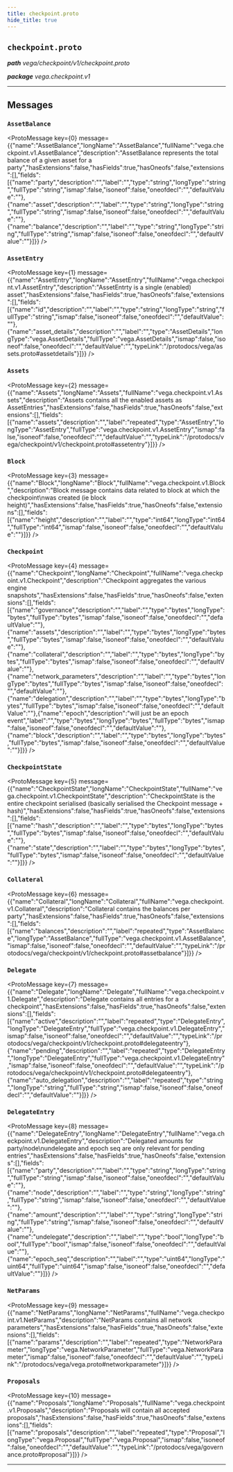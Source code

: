 ```yaml
---
title: checkpoint.proto
hide_title: true
---
```



## `checkpoint.proto`
_**path** vega/checkpoint/v1/checkpoint.proto_

_**package** vega.checkpoint.v1_



---

## Messages


### `AssetBalance`
<ProtoMessage key={0} message={{"name":"AssetBalance","longName":"AssetBalance","fullName":"vega.checkpoint.v1.AssetBalance","description":"AssetBalance represents the total balance of a given asset for a party","hasExtensions":false,"hasFields":true,"hasOneofs":false,"extensions":[],"fields":[{"name":"party","description":"","label":"","type":"string","longType":"string","fullType":"string","ismap":false,"isoneof":false,"oneofdecl":"","defaultValue":""},{"name":"asset","description":"","label":"","type":"string","longType":"string","fullType":"string","ismap":false,"isoneof":false,"oneofdecl":"","defaultValue":""},{"name":"balance","description":"","label":"","type":"string","longType":"string","fullType":"string","ismap":false,"isoneof":false,"oneofdecl":"","defaultValue":""}]}} />


### `AssetEntry`
<ProtoMessage key={1} message={{"name":"AssetEntry","longName":"AssetEntry","fullName":"vega.checkpoint.v1.AssetEntry","description":"AssetEntrty is a single (enabled) asset","hasExtensions":false,"hasFields":true,"hasOneofs":false,"extensions":[],"fields":[{"name":"id","description":"","label":"","type":"string","longType":"string","fullType":"string","ismap":false,"isoneof":false,"oneofdecl":"","defaultValue":""},{"name":"asset_details","description":"","label":"","type":"AssetDetails","longType":"vega.AssetDetails","fullType":"vega.AssetDetails","ismap":false,"isoneof":false,"oneofdecl":"","defaultValue":"","typeLink":"/protodocs/vega/assets.proto#assetdetails"}]}} />


### `Assets`
<ProtoMessage key={2} message={{"name":"Assets","longName":"Assets","fullName":"vega.checkpoint.v1.Assets","description":"Assets contains all the enabled assets as AssetEntries","hasExtensions":false,"hasFields":true,"hasOneofs":false,"extensions":[],"fields":[{"name":"assets","description":"","label":"repeated","type":"AssetEntry","longType":"AssetEntry","fullType":"vega.checkpoint.v1.AssetEntry","ismap":false,"isoneof":false,"oneofdecl":"","defaultValue":"","typeLink":"/protodocs/vega/checkpoint/v1/checkpoint.proto#assetentry"}]}} />


### `Block`
<ProtoMessage key={3} message={{"name":"Block","longName":"Block","fullName":"vega.checkpoint.v1.Block","description":"Block message contains data related to block at which the checkpoint\nwas created (ie block height)","hasExtensions":false,"hasFields":true,"hasOneofs":false,"extensions":[],"fields":[{"name":"height","description":"","label":"","type":"int64","longType":"int64","fullType":"int64","ismap":false,"isoneof":false,"oneofdecl":"","defaultValue":""}]}} />


### `Checkpoint`
<ProtoMessage key={4} message={{"name":"Checkpoint","longName":"Checkpoint","fullName":"vega.checkpoint.v1.Checkpoint","description":"Checkpoint aggregates the various engine snapshots","hasExtensions":false,"hasFields":true,"hasOneofs":false,"extensions":[],"fields":[{"name":"governance","description":"","label":"","type":"bytes","longType":"bytes","fullType":"bytes","ismap":false,"isoneof":false,"oneofdecl":"","defaultValue":""},{"name":"assets","description":"","label":"","type":"bytes","longType":"bytes","fullType":"bytes","ismap":false,"isoneof":false,"oneofdecl":"","defaultValue":""},{"name":"collateral","description":"","label":"","type":"bytes","longType":"bytes","fullType":"bytes","ismap":false,"isoneof":false,"oneofdecl":"","defaultValue":""},{"name":"network_parameters","description":"","label":"","type":"bytes","longType":"bytes","fullType":"bytes","ismap":false,"isoneof":false,"oneofdecl":"","defaultValue":""},{"name":"delegation","description":"","label":"","type":"bytes","longType":"bytes","fullType":"bytes","ismap":false,"isoneof":false,"oneofdecl":"","defaultValue":""},{"name":"epoch","description":"will just be an epoch event","label":"","type":"bytes","longType":"bytes","fullType":"bytes","ismap":false,"isoneof":false,"oneofdecl":"","defaultValue":""},{"name":"block","description":"","label":"","type":"bytes","longType":"bytes","fullType":"bytes","ismap":false,"isoneof":false,"oneofdecl":"","defaultValue":""}]}} />


### `CheckpointState`
<ProtoMessage key={5} message={{"name":"CheckpointState","longName":"CheckpointState","fullName":"vega.checkpoint.v1.CheckpointState","description":"CheckpointState is the entire checkpoint serialised (basically serialised the Checkpoint message + hash)","hasExtensions":false,"hasFields":true,"hasOneofs":false,"extensions":[],"fields":[{"name":"hash","description":"","label":"","type":"bytes","longType":"bytes","fullType":"bytes","ismap":false,"isoneof":false,"oneofdecl":"","defaultValue":""},{"name":"state","description":"","label":"","type":"bytes","longType":"bytes","fullType":"bytes","ismap":false,"isoneof":false,"oneofdecl":"","defaultValue":""}]}} />


### `Collateral`
<ProtoMessage key={6} message={{"name":"Collateral","longName":"Collateral","fullName":"vega.checkpoint.v1.Collateral","description":"Collateral contains the balances per party","hasExtensions":false,"hasFields":true,"hasOneofs":false,"extensions":[],"fields":[{"name":"balances","description":"","label":"repeated","type":"AssetBalance","longType":"AssetBalance","fullType":"vega.checkpoint.v1.AssetBalance","ismap":false,"isoneof":false,"oneofdecl":"","defaultValue":"","typeLink":"/protodocs/vega/checkpoint/v1/checkpoint.proto#assetbalance"}]}} />


### `Delegate`
<ProtoMessage key={7} message={{"name":"Delegate","longName":"Delegate","fullName":"vega.checkpoint.v1.Delegate","description":"Delegate contains all entries for a checkpoint","hasExtensions":false,"hasFields":true,"hasOneofs":false,"extensions":[],"fields":[{"name":"active","description":"","label":"repeated","type":"DelegateEntry","longType":"DelegateEntry","fullType":"vega.checkpoint.v1.DelegateEntry","ismap":false,"isoneof":false,"oneofdecl":"","defaultValue":"","typeLink":"/protodocs/vega/checkpoint/v1/checkpoint.proto#delegateentry"},{"name":"pending","description":"","label":"repeated","type":"DelegateEntry","longType":"DelegateEntry","fullType":"vega.checkpoint.v1.DelegateEntry","ismap":false,"isoneof":false,"oneofdecl":"","defaultValue":"","typeLink":"/protodocs/vega/checkpoint/v1/checkpoint.proto#delegateentry"},{"name":"auto_delegation","description":"","label":"repeated","type":"string","longType":"string","fullType":"string","ismap":false,"isoneof":false,"oneofdecl":"","defaultValue":""}]}} />


### `DelegateEntry`
<ProtoMessage key={8} message={{"name":"DelegateEntry","longName":"DelegateEntry","fullName":"vega.checkpoint.v1.DelegateEntry","description":"Delegated amounts for party/node\nundelegate and epoch seq are only relevant for pending entries","hasExtensions":false,"hasFields":true,"hasOneofs":false,"extensions":[],"fields":[{"name":"party","description":"","label":"","type":"string","longType":"string","fullType":"string","ismap":false,"isoneof":false,"oneofdecl":"","defaultValue":""},{"name":"node","description":"","label":"","type":"string","longType":"string","fullType":"string","ismap":false,"isoneof":false,"oneofdecl":"","defaultValue":""},{"name":"amount","description":"","label":"","type":"string","longType":"string","fullType":"string","ismap":false,"isoneof":false,"oneofdecl":"","defaultValue":""},{"name":"undelegate","description":"","label":"","type":"bool","longType":"bool","fullType":"bool","ismap":false,"isoneof":false,"oneofdecl":"","defaultValue":""},{"name":"epoch_seq","description":"","label":"","type":"uint64","longType":"uint64","fullType":"uint64","ismap":false,"isoneof":false,"oneofdecl":"","defaultValue":""}]}} />


### `NetParams`
<ProtoMessage key={9} message={{"name":"NetParams","longName":"NetParams","fullName":"vega.checkpoint.v1.NetParams","description":"NetParams contains all network parameters","hasExtensions":false,"hasFields":true,"hasOneofs":false,"extensions":[],"fields":[{"name":"params","description":"","label":"repeated","type":"NetworkParameter","longType":"vega.NetworkParameter","fullType":"vega.NetworkParameter","ismap":false,"isoneof":false,"oneofdecl":"","defaultValue":"","typeLink":"/protodocs/vega/vega.proto#networkparameter"}]}} />


### `Proposals`
<ProtoMessage key={10} message={{"name":"Proposals","longName":"Proposals","fullName":"vega.checkpoint.v1.Proposals","description":"Proposals will contain all accepted proposals","hasExtensions":false,"hasFields":true,"hasOneofs":false,"extensions":[],"fields":[{"name":"proposals","description":"","label":"repeated","type":"Proposal","longType":"vega.Proposal","fullType":"vega.Proposal","ismap":false,"isoneof":false,"oneofdecl":"","defaultValue":"","typeLink":"/protodocs/vega/governance.proto#proposal"}]}} />

---


  